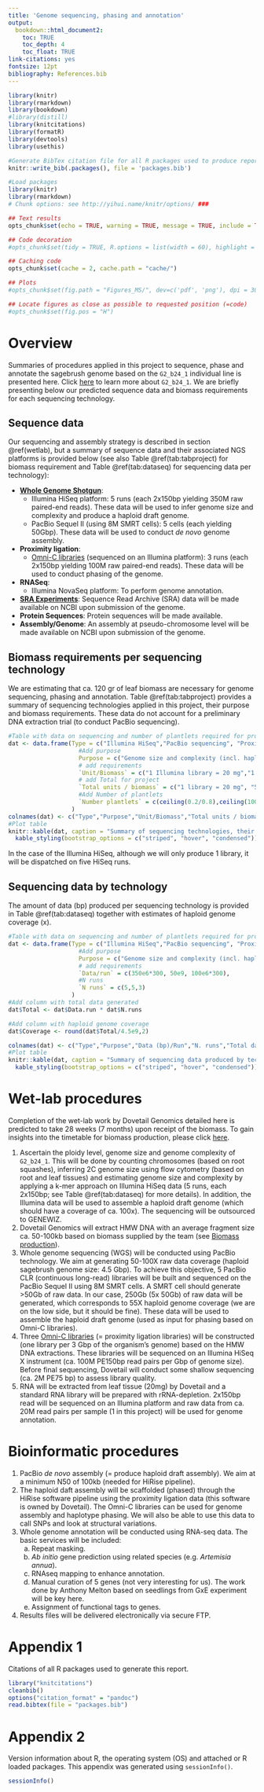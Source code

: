 ```yaml
--- 
title: 'Genome sequencing, phasing and annotation'
output:
  bookdown::html_document2: 
    toc: TRUE
    toc_depth: 4
    toc_float: TRUE
link-citations: yes
fontsize: 12pt
bibliography: References.bib
---
```


```r
library(knitr)
library(rmarkdown)
library(bookdown)
#library(distill)
library(knitcitations)
library(formatR)
library(devtools)
library(usethis)

#Generate BibTex citation file for all R packages used to produce report
knitr::write_bib(.packages(), file = 'packages.bib')
```


```r
#Load packages
library(knitr)
library(rmarkdown)
# Chunk options: see http://yihui.name/knitr/options/ ###

## Text results
opts_chunk$set(echo = TRUE, warning = TRUE, message = TRUE, include = TRUE)

## Code decoration
#opts_chunk$set(tidy = TRUE, R.options = list(width = 60), highlight = TRUE)

## Caching code
opts_chunk$set(cache = 2, cache.path = "cache/")

## Plots
#opts_chunk$set(fig.path = "Figures_MS/", dev=c('pdf', 'png'), dpi = 300)

## Locate figures as close as possible to requested position (=code)
#opts_chunk$set(fig.pos = "H")
```

# Overview

Summaries of procedures applied in this project to sequence, phase and annotate the sagebrush genome based on the `G2_b24_1` individual line is presented here. Click [here](Individual_lines.html) to learn more about `G2_b24_1`. We are briefly presenting below our predicted sequence data and biomass requirements for each sequencing technology. 

## Sequence data

Our sequencing and assembly strategy is described in section \@ref(wetlab), but a summary of sequence data and their associated NGS platforms is provided below (see also Table \@ref(tab:tabproject) for biomass requirement and Table \@ref(tab:dataseq) for sequencing data per technology):

- [**Whole Genome Shotgun**](https://www.ncbi.nlm.nih.gov/genbank/wgs/): 
    - Illumina HiSeq platform: 5 runs (each 2x150bp yielding 350M raw paired-end reads). These data will be used to infer genome size and complexity and produce a haploid draft genome.
    - PacBio Sequel II (using 8M SMRT cells): 5 cells (each yielding 50Gbp). These data will be used to conduct *de novo* genome assembly.
- **Proximity ligation**: 
    - [Omni-C libraries](https://dovetailgenomics.com/intro-omni-c-tech/) (sequenced on an Illumina platform): 3 runs (each 2x150bp yielding 100M raw paired-end reads). These data will be used to conduct phasing of the genome.
- **RNASeq**: 
    - Illumina NovaSeq platform: To perform genome annotation.
- [**SRA Experiments**](https://www.ncbi.nlm.nih.gov/sra/): Sequence Read Archive (SRA) data will be made available on NCBI upon submission of the genome.
- **Protein Sequences**: Protein sequences will be made available.
- **Assembly/Genome**: An assembly at pseudo-chromosome level will be made available on NCBI upon submission of the genome.

## Biomass requirements per sequencing technology

We are estimating that ca. 120 gr of leaf biomass are necessary for genome sequencing, phasing and annotation. Table \@ref(tab:tabproject) provides a summary of sequencing technologies applied in this project, their purpose and biomass requirements. These data do not account for a preliminary DNA extraction trial (to conduct PacBio sequencing). 

```r
#Table with data on sequencing and number of plantlets required for project
dat <- data.frame(Type = c("Illumina HiSeq","PacBio sequencing", "Proximity ligation (Hi-C for phasing genome)", "RNA-seq"),
                    #Add purpose
                    Purpose = c("Genome size and complexity (incl. haploid draft genome)","*De novo* genome assembly", "Phasing", "Annotation"),
                    # add requirements 
                    `Unit/Biomass` = c("1 Illumina library = 20 mg","1 cell = 20 gr", "1 Illumina library = 6 gr", "1 library = 20 mg"),
                    # add Total for project
                    `Total units / biomass` = c("1 library = 20 mg", "5 cells = 100 gr", "3 libraries = 18 gr", "1 library = 20 mg"),
                    #Add Number of plantlets
                    `Number plantlets` = c(ceiling(0.2/0.8),ceiling(100/0.8), ceiling(18/0.8), ceiling(0.2/0.8))
                  )
colnames(dat) <- c("Type","Purpose","Unit/Biomass","Total units / biomass","Number of plantlets")
#Plot table
knitr::kable(dat, caption = "Summary of sequencing technologies, their purpose and requirements to complete the sagebrush genome project.") %>%
  kable_styling(bootstrap_options = c("striped", "hover", "condensed"))
```

In the case of the Illumina HiSeq, although we will only produce 1 library, it will be dispatched on five HiSeq runs.  

## Sequencing data by technology

The amount of data (bp) produced per sequencing technology is provided in Table \@ref(tab:dataseq) together with estimates of haploid genome coverage (x). 

```r
#Table with data on sequencing and number of plantlets required for project
dat <- data.frame(Type = c("Illumina HiSeq","PacBio sequencing", "Proximity ligation (Hi-C for phasing genome)"),
                    #Add purpose
                    Purpose = c("Genome size and complexity (incl. haploid draft genome)","*De novo* genome assembly", "Phasing"),
                    # add requirements 
                    `Data/run` = c(350e6*300, 50e9, 100e6*300),
                    #N runs
                    `N runs` = c(5,5,3)
                  )
#Add column with total data generated
dat$Total <- dat$Data.run * dat$N.runs

#Add column with haploid genome coverage
dat$Coverage <- round(dat$Total/4.5e9,2)

colnames(dat) <- c("Type","Purpose","Data (bp)/Run","N. runs","Total data (bp)", "Haploid genome coverage (x)")
#Plot table
knitr::kable(dat, caption = "Summary of sequencing data produced by technology for the sagebrush genome project. Haploid genome size = 4.5Gbp") %>%
  kable_styling(bootstrap_options = c("striped", "hover", "condensed"))
```


# Wet-lab procedures {#wetlab}

Completion of the wet-lab work by Dovetail Genomics detailed here is predicted to take 28 weeks (7 months) upon receipt of the biomass. To gain insights into the timetable for biomass production, please click [here](Biomass_production.html).

1. Ascertain the ploidy level, genome size and genome complexity of `G2_b24_1`. This will be done by counting chromosomes (based on root squashes), inferring 2C genome size using flow cytometry (based on root and leaf tissues) and estimating genome size and complexity by applying a k-mer approach on Illumina HiSeq data (5 runs, each 2x150bp; see Table \@ref(tab:dataseq) for more details). In addition, the Illumina data will be used to assemble a haploid draft genome (which should have a coverage of ca. 100x). The sequencing will be outsourced to GENEWIZ. 
2. Dovetail Genomics will extract HMW DNA with an average fragment size ca. 50-100kb based on biomass supplied by the team (see [Biomass production](Biomass_production.html)).
3. Whole genome sequencing (WGS) will be conducted using PacBio technology. We aim at generating 50-100X raw data coverage (haploid sagebrush genome size: 4.5 Gbp). To achieve this objective, 5 PacBio CLR (continuous long-read) libraries will be built and sequenced on the PacBio Sequel II using 8M SMRT cells. A SMRT cell should generate >50Gb of raw data. In our case, 250Gb (5x 50Gb) of raw data will be generated, which corresponds to 55X haploid genome coverage (we are on the low side, but it should be fine). These data will be used to assemble the haploid draft genome (used as input for phasing based on Omni-C libraries).
4. Three [Omni-C libraries](https://dovetailgenomics.com/intro-omni-c-tech/) (= proximity ligation libraries) will be constructed (one library per 3 Gbp of the organism’s genome) based on the HMW DNA extractions. These libraries will be sequenced on an Illumina HiSeq X instrument (ca. 100M PE150bp read pairs per Gbp of genome size). Before final sequencing, Dovetail will conduct some shallow sequencing (ca. 2M PE75 bp) to assess library quality.
5. RNA will be extracted from leaf tissue (20mg) by Dovetail and a standard RNA library will be prepared with rRNA-depletion. 2x150bp read will be sequenced on an Illumina platform and raw data from ca. 20M read pairs per sample (1 in this project) will be used for genome annotation.  

# Bioinformatic procedures

1. PacBio *de novo* assembly (= produce haploid draft assembly). We aim at a minimum N50 of 100kb (needed for HiRise pipeline).
2. The haploid daft assembly will be scaffolded (phased) through the HiRise software pipeline using the proximity ligation data (this software is owned by Dovetail). The Omni-C libraries can be used for genome assembly and haplotype phasing. We will also be able to use this data to call SNPs and look at structural variations.
3. Whole genome annotation will be conducted using RNA-seq data. The basic services will be included:
    a. Repeat masking.
    b. *Ab initio* gene prediction using related species (e.g. *Artemisia annua*).
    c. RNAseq mapping to enhance annotation.
    d. Manual curation of 5 genes (not very interesting for us). The work done by Anthony Melton based on seedlings from GxE experiment will be key here.
    e. Assignment of functional tags to genes.
4. Results files will be delivered electronically via secure FTP.


<div id="refs"></div>

# Appendix 1 {.appendix}

Citations of all R packages used to generate this report. 

```r
library("knitcitations")
cleanbib()
options("citation_format" = "pandoc")
read.bibtex(file = "packages.bib")
``` 

# Appendix 2 {.appendix}

Version information about R, the operating system (OS) and attached or R loaded packages. This appendix was generated using `sessionInfo()`.

```r
sessionInfo()
```
